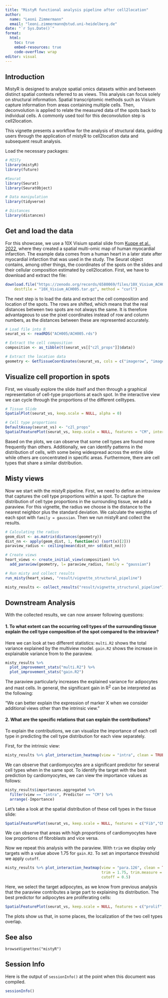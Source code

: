 ---
title: "MistyR functional analysis pipeline after cell2location"
author: 
  name: "Leoni Zimmermann"
  email: "leoni.zimmermann@stud.uni-heidelberg.de" 
date: "`r Sys.Date()`"
format: 
  html:
    toc: true
    embed-resources: true
    code-overflow: wrap
editor: visual
---

## Introduction

MistyR is designed to analyze spatial omics datasets within and between distinct spatial contexts referred to as views. This analysis can focus solely on structural information. Spatial transcriptomic methods such as Visium capture information from areas containing multiple cells. Then, deconvolution is applied to relate the measured data of the spots back to individual cells. A commonly used tool for this deconvolution step is cell2location.

This vignette presents a workflow for the analysis of structural data, guiding users through the application of mistyR to cell2location data and subsequent result analysis.

Load the necessary packages:

```{r message=FALSE}

# MISTy 
library(mistyR) 
library(future) 

#Seurat 
library(Seurat)
library(SeuratObject)

# Data manipulation 
library(tidyverse) 

# Distances
library(distances)
```

## Get and load the data

For this showcase, we use a 10X Visium spatial slide from [Kuppe et al., 2022](https://doi.org/10.1038/s41586-022-05060-x), where they created a spatial multi-omic map of human myocardial infarction. The example data comes from a human heart in a later state after myocardial infarction that was used in the study. The Seurat object contains, among other things, the coordinates of the spots on the slides and their cellular composition estimated by cell2location. First, we have to download and extract the file:

```{r}
download.file("https://zenodo.org/records/6580069/files/10X_Visium_ACH005.tar.gz?download=1",
    destfile = "10X_Visium_ACH005.tar.gz", method = "curl")
```

The next step is to load the data and extract the cell composition and location of the spots. The rows are shifted, which means that the real distances between two spots are not always the same. It is therefore advantageous to use the pixel coordinates instead of row and column numbers, as the distances between these are represented accurately.

```{r}
# Load file into R
seurat_vs <- readRDS("ACH005/ACH005.rds")

# Extract the cell composition
composition <- as_tibble(t(seurat_vs[["c2l_props"]]$data)) 

# Extract the location data
geometry <- GetTissueCoordinates(seurat_vs, cols = c("imagerow", "imagecol"), scale = NULL)
```

## Visualize cell proportion in spots

First, we visually explore the slide itself and then through a graphical representation of cell-type proportions at each spot. In the interactive view we can cycle through the proportions of the different celltypes.

```{r message=FALSE, warning=FALSE}
# Tissue Slide
SpatialPlot(seurat_vs, keep.scale = NULL, alpha = 0) 

# Cell type proportions
DefaultAssay(seurat_vs) <- "c2l_props"
SpatialFeaturePlot(seurat_vs, keep.scale = NULL, features = "CM", interactive = TRUE) 
```

Based on the plots, we can observe that some cell types are found more frequently than others. Additionally, we can identify patterns in the distribution of cells, with some being widespread across the entire slide while others are concentrated in specific areas. Furthermore, there are cell types that share a similar distribution.

## Misty views

Now we start with the mistyR pipeline. First, we need to define an intraview that captures the cell type proportions within a spot. To capture the distribution of cell type proportions in the surrounding tissue, we add a paraview. For this vignette, the radius we choose is the distance to the nearest neighbor plus the standard deviation. We calculate the weights of each spot with `family = gaussian`. Then we run mistyR and collect the results.

```{r message=FALSE, warning=FALSE}
# Calculating the radius
geom_dist <- as.matrix(distances(geometry))  
dist_nn <- apply(geom_dist, 1, function(x) (sort(x)[2]))
paraview_radius <- ceiling(mean(dist_nn+ sd(dist_nn)))

# Create views
heart_views <- create_initial_view(composition) %>%
  add_paraview(geometry, l= paraview_radius, family = "gaussian")

# Run misty and collect results
run_misty(heart_views, "result/vignette_structural_pipeline")

misty_results <- collect_results("result/vignette_structural_pipeline")
```

## Downstream Analysis

With the collected results, we can now answer following questions:

#### 1. To what extent can the occurring cell types of the surrounding tissue explain the cell type composition of the spot compared to the intraview?

Here we can look at two different statistics: `multi.R2` shows the total variance explained by the multiview model. `gain.R2` shows the increase in explainable variance from to the paraview.

```{r}
misty_results %>%
  plot_improvement_stats("multi.R2") %>% 
  plot_improvement_stats("gain.R2")
```

The paraview particularly increases the explained variance for adipocytes and mast cells. In general, the significant gain in R^2^ can be interpreted as the following:

"We can better explain the expression of marker X when we consider additional views other than the intrinsic view."

#### 2. What are the specific relations that can explain the contributions?

To explain the contributions, we can visualize the importance of each cell type in predicting the cell type distribution for each view separately.

First, for the intrinsic view:

```{r}
misty_results %>% plot_interaction_heatmap(view = "intra", clean = TRUE)
```

We can observe that cardiomyocytes are a significant predictor for several cell types when in the same spot. To identify the target with the best prediction by cardiomyocytes, we can view the importance values as follows:

```{r}
misty_results$importances.aggregated %>%
  filter(view == "intra", Predictor == "CM") %>%
  arrange(-Importance)
```

Let's take a look at the spatial distribution of these cell types in the tissue slide:

```{r}
SpatialFeaturePlot(seurat_vs, keep.scale = NULL, features = c("Fib","CM"), image.alpha = 0)
```

We can observe that areas with high proportions of cardiomyocytes have low proportions of fibroblasts and vice versa.

Now we repeat this analysis with the paraview. With `trim` we display only targets with a value above 1.75 for `gain.R2`. To set an importance threshold we apply `cutoff`.

```{r}
misty_results %>% plot_interaction_heatmap(view = "para.126", clean = TRUE, 
                                           trim = 1.75, trim.measure = "gain.R2",
                                           cutoff = 0.5) 
```

Here, we select the target adipocytes, as we know from previous analysis that the paraview contributes a large part to explaining its distribution. The best predictor for adipocytes are proliferating cells:

```{r}
SpatialFeaturePlot(seurat_vs, keep.scale = NULL, features = c("prolif","Adipo"), image.alpha = 0)
```

The plots show us that, in some places, the localization of the two cell types overlap.

## See also

`browseVignettes("mistyR")`

## Session Info

Here is the output of `sessionInfo()` at the point when this document was compiled.

```{r}
sessionInfo()
```
